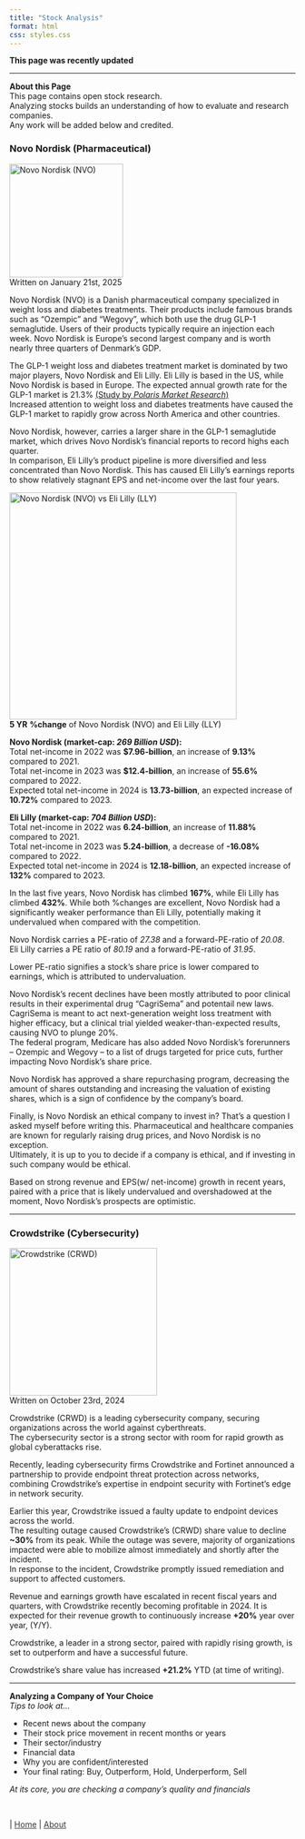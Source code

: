 ```yaml
---
title: "Stock Analysis"
format: html
css: styles.css
---
```


<div class="alert1">
<span class="something1">**This page was recently updated**</span></div>  

___

<div class="alert3">
**About this Page** <span class="something1"></span>  
<span class="smalltext-black">This page contains open stock research.  
Analyzing stocks builds an understanding of how to evaluate and research companies.  
Any work will be added below and credited.</span></div>

<span class="blank-line"></span>

### <span class = "highlight2">Novo Nordisk <span class="smalltext-black">(Pharmaceutical)</span></span>

<img src="/hidden-pngs/hidden-novonordisk.png" class="image" width="200" alt="Novo Nordisk (NVO)">  
<span class="smalltext-black">Written on January 21st, 2025</span>

Novo Nordisk (NVO) is a Danish pharmaceutical company specialized in weight loss and diabetes treatments. Their products include famous brands such as “Ozempic” and “Wegovy”, which both use the drug GLP-1 semaglutide. Users of their products typically require an injection each week. Novo Nordisk is Europe’s second largest company and is worth nearly three quarters of Denmark's GDP.

The GLP-1 weight loss and diabetes treatment market is dominated by two major players, Novo Nordisk and Eli Lilly. Eli Lilly is based in the US, while Novo Nordisk is based in Europe. The expected annual growth rate for the GLP-1 market is 21.3% <a href="https://www.globenewswire.com/news-release/2024/11/20/2984125/0/en/GLP-1-Analogues-Market-Outlook-Rapid-Growth-at-21-3-CAGR-to-Surpass-USD-322-85-Billion-by-2034-PMR.html" target="_blank" rel="noopener noreferrer"><span class="smalltext-black">(Study by *Polaris Market Research*)</span></a>  
Increased attention to weight loss and diabetes treatments have caused the GLP-1 market to rapidly grow across North America and other countries.

Novo Nordisk, however, carries a larger share in the GLP-1 semaglutide market, which drives Novo Nordisk’s financial reports to record highs each quarter.  
In comparison, Eli Lilly’s product pipeline is more diversified and less concentrated than Novo Nordisk. This has caused Eli Lilly's earnings reports to show relatively stagnant EPS and net-income over the last four years.

<img src="/hidden-pngs/hidden-nvovslly.png" class="image" width="400" alt="Novo Nordisk (NVO) vs Eli Lilly (LLY)">  
<span class="minitext-black">**5 YR** **%change** of Novo Nordisk (NVO) and Eli Lilly (LLY)</span>

**Novo Nordisk (market-cap: *269 Billion USD*):**  
Total net-income in 2022 was **$7.96-billion**, an increase of **9.13%** compared to 2021.  
Total net-income in 2023 was **$12.4-billion**, an increase of **55.6%** compared to 2022.  
Expected total net-income in 2024 is **13.73-billion**, an expected increase of **10.72%** compared to 2023.  

**Eli Lilly (market-cap: *704 Billion USD*):**  
Total net-income in 2022 was **6.24-billion**, an increase of **11.88%** compared to 2021.  
Total net-income in 2023 was **5.24-billion**, a decrease of **-16.08%** compared to 2022.  
Expected total net-income in 2024 is **12.18-billion**, an expected increase of **132%** compared to 2023.  

In the last five years, Novo Nordisk has climbed **167%**, while Eli Lilly has climbed **432%**. While both %changes are excellent, Novo Nordisk had a significantly weaker performance than Eli Lilly, potentially making it undervalued when compared with the competition.

Novo Nordisk carries a PE-ratio of *27.38* and a forward-PE-ratio of *20.08*.  
Eli Lilly carries a PE ratio of *80.19* and a forward-PE-ratio of *31.95*.

:::{.callout-note appearance="simple"}
Lower PE-ratio signifies a stock's share price is lower compared to earnings, which is attributed to undervaluation.
:::

Novo Nordisk's recent declines have been mostly attributed to poor clinical results in their experimental drug "CagriSema" and potentail new laws. CagriSema is meant to act next-generation weight loss treatment with higher efficacy, but a clinical trial yielded weaker-than-expected results, causing NVO to plunge 20%.  
The federal program, Medicare has also added Novo Nordisk's forerunners -- Ozempic and Wegovy -- to a list of drugs targeted for price cuts, further impacting Novo Nordisk's share price.

Novo Nordisk has approved a share repurchasing program, decreasing the amount of shares outstanding and increasing the valuation of existing shares, which is a sign of confidence by the company's board.

Finally, is Novo Nordisk an ethical company to invest in? That’s a question I asked myself before writing this. Pharmaceutical and healthcare companies are known for regularly raising drug prices, and Novo Nordisk is no exception.  
Ultimately, it is up to you to decide if a company is ethical, and if investing in such company would be ethical.

Based on strong revenue and EPS<span class="smalltext-black">(w/ net-income)</span> growth in recent years, paired with a price that is likely undervalued and overshadowed at the moment, Novo Nordisk's prospects are optimistic. 

___

### <span class = "red">Crowdstrike <span class="smalltext-black">(Cybersecurity)</span></span>

<img src="/hidden-pngs/hidden-crowdstrike.png" class="image" width="260" alt="Crowdstrike (CRWD)">  
<span class="smalltext-black">Written on October 23rd, 2024</span>

Crowdstrike (CRWD) is a leading cybersecurity company, securing organizations across the world against cyberthreats.  
The cybersecurity sector is a strong sector with room for rapid growth as global cyberattacks rise.

Recently, leading cybersecurity firms Crowdstrike and Fortinet announced a partnership to provide endpoint threat protection across networks, combining Crowdstrike's expertise in endpoint security with Fortinet's edge in network security.

Earlier this year, Crowdstrike issued a faulty update to endpoint devices across the world.    
The resulting outage caused Crowdstrike's (CRWD) share value to decline **~30%** from its peak.
While the outage was severe, majority of organizations impacted were able to mobilize almost immediately and shortly after the incident.  
In response to the incident, Crowdstrike promptly issued remediation and support to affected customers.

Revenue and earnings growth have escalated in recent fiscal years and quarters, with Crowdstrike recently becoming profitable in 2024. It is expected for their revenue growth to continuously increase **+20%** year over year, (Y/Y).

Crowdstrike, a leader in a strong sector, paired with rapidly rising growth, is set to outperform and have a successful future.

Crowdstrike's share value has increased <span class = "green">**+21.2%**</span> YTD (at time of writing).

---
<!--
### <span class = "red">Fortinet <span class="smalltext-black">(_)</span></span>  

<img src="/hidden-pngs/hidden-NAME.png" class="image" width="260" alt="Fortinet (FTNT)">  
<span class="smalltext-black">In progress</span>

--- -->

<span class="big-med">**Analyzing a Company of Your Choice**</span>  
*Tips to look at...*  

- Recent news about the company  
- Their stock price movement in recent months or years  
- Their sector/industry  
- Financial data
- Why you are confident/interested  
- Your final rating: <span class = "highlight3">Buy, Outperform, Hold, Underperform, Sell</span>  

<span class="smalltext-black">*At its core, you are checking a company's quality and financials*</span>  

<br>

<div class="nav-right">
 | [Home](index.qmd){style="color: #373737;"} | [About](about.qmd){style="color: #373737;"}
</div>